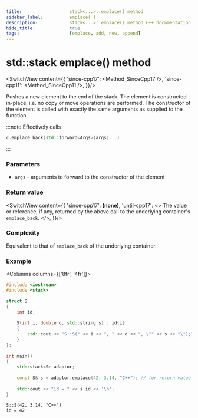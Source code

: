 ---
title:					stack<...>::emplace() method
sidebar_label:			emplace( )
description:			stack<...>::emplace() method C++ documentation
hide_title:				true
tags:					[emplace, add, new, append]
---


<!----------------- Codes ---------------------->


# std::stack emplace() method

<SwitchView content={{
	'since-cpp17': <Method_SinceCpp17 />,
	'since-cpp11': <Method_SinceCpp11 />,
}}/>

Pushes a new element to the end of the stack. The element is constructed in-place, i.e. no copy or move operations are performed. The constructor of the element is called with exactly the same arguments as supplied to the function.

:::note
Effectively calls
```cpp
c.emplace_back(std::forward<Args>(args)...)
```
:::

### Parameters

 - `args` - arguments to forward to the constructor of the element

### Return value

<SwitchView content={{
	'since-cpp17': <b>(none)</b>,
	'until-cpp17': <>
		The value or reference, if any, returned by the above call to the underlying container's <code>emplace_back</code>.
	</>,
}}/>


### Complexity

Equivalent to that of `emplace_back` of the underlying container.

### Example

<Columns columns={['8fr', '4fr']}>
<div>

```cpp title='Main.cpp' showLineNumbers
#include <iostream>
#include <stack>
 
struct S
{
    int id;
 
    S(int i, double d, std::string s) : id{i}
    {
        std::cout << "S::S(" << i << ", " << d << ", \"" << s << "\");\n";
    }
};
 
int main()
{
    std::stack<S> adaptor;
 
    const S& s = adaptor.emplace(42, 3.14, "C++"); // for return value C++17 required
 
    std::cout << "id = " << s.id << '\n';
}
```

</div>
<div>

```plaintext title="Output"
S::S(42, 3.14, "C++")
id = 42
```

</div>
</Columns>
